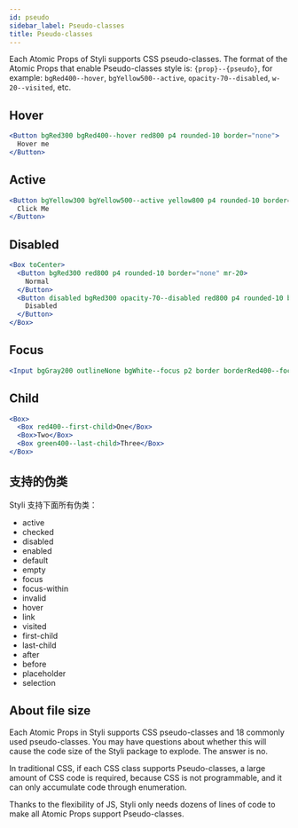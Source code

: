 ```yaml
---
id: pseudo
sidebar_label: Pseudo-classes
title: Pseudo-classes
---
```


Each Atomic Props of Styli supports CSS pseudo-classes. The format of the Atomic Props that enable Pseudo-classes style is: `{prop}--{pseudo}`, for example: `bgRed400--hover`, `bgYellow500--active`, `opacity-70--disabled`, `w-20--visited`, etc.

## Hover

```jsx live
<Button bgRed300 bgRed400--hover red800 p4 rounded-10 border="none">
  Hover me
</Button>
```

## Active

```jsx live
<Button bgYellow300 bgYellow500--active yellow800 p4 rounded-10 border="none">
  Click Me
</Button>
```

## Disabled

```jsx live
<Box toCenter>
  <Button bgRed300 red800 p4 rounded-10 border="none" mr-20>
    Normal
  </Button>
  <Button disabled bgRed300 opacity-70--disabled red800 p4 rounded-10 border="none">
    Disabled
  </Button>
</Box>
```

## Focus

```jsx live
<Input bgGray200 outlineNone bgWhite--focus p2 border borderRed400--focus />
```

## Child

```jsx live
<Box>
  <Box red400--first-child>One</Box>
  <Box>Two</Box>
  <Box green400--last-child>Three</Box>
</Box>
```

## 支持的伪类

Styli 支持下面所有伪类：

- active
- checked
- disabled
- enabled
- default
- empty
- focus
- focus-within
- invalid
- hover
- link
- visited
- first-child
- last-child
- after
- before
- placeholder
- selection

## About file size

Each Atomic Props in Styli supports CSS pseudo-classes and 18 commonly used pseudo-classes. You may have questions about whether this will cause the code size of the Styli package to explode. The answer is no.

In traditional CSS, if each CSS class supports Pseudo-classes, a large amount of CSS code is required, because CSS is not programmable, and it can only accumulate code through enumeration.

Thanks to the flexibility of JS, Styli only needs dozens of lines of code to make all Atomic Props support Pseudo-classes.
